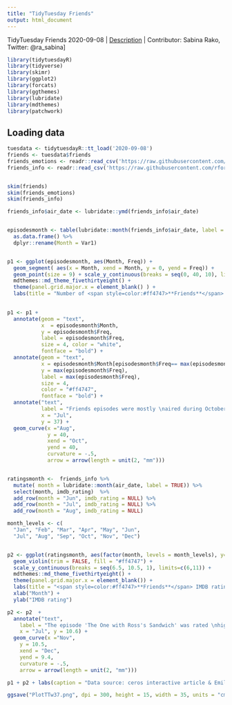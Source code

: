 ```yaml
---
title: "TidyTuesday Friends"
output: html_document
---
```

TidyTuesday Friends 2020-09-08 |
[Description](https://github.com/rfordatascience/tidytuesday/blob/master/data/2020/2020-09-08/readme.md) |
Contributor: Sabina Rako, Twitter: @ra_sabina]

```r
library(tidytuesdayR)
library(tidyverse)
library(skimr)
library(ggplot2)
library(forcats)
library(ggthemes)
library(lubridate)
library(mdthemes)
library(patchwork)
```

## Loading data

```r
tuesdata <- tidytuesdayR::tt_load('2020-09-08')
friends <- tuesdata$friends
friends_emotions <- readr::read_csv('https://raw.githubusercontent.com/rfordatascience/tidytuesday/master/data/2020/2020-09-08/friends_emotions.csv')
friends_info <- readr::read_csv('https://raw.githubusercontent.com/rfordatascience/tidytuesday/master/data/2020/2020-09-08/friends_info.csv')


skim(friends)
skim(friends_emotions)
skim(friends_info)

friends_info$air_date <- lubridate::ymd(friends_info$air_date)


episodesmonth <- table(lubridate::month(friends_info$air_date, label = TRUE)) %>% 
  as.data.frame() %>% 
  dplyr::rename(Month = Var1)


p1 <- ggplot(episodesmonth, aes(Month, Freq)) +
  geom_segment( aes(x = Month, xend = Month, y = 0, yend = Freq)) +
  geom_point(size = 9) + scale_y_continuous(breaks = seq(0, 40, 10), limits=c(-1,45)) +  
  mdthemes::md_theme_fivethirtyeight() + 
  theme(panel.grid.major.x = element_blank() ) + 
  labs(title = "Number of <span style=color:#ff4747>**Friends**</span> episodes per month") + ylab("Number of episodes")
    

p1 <- p1 + 
  annotate(geom = "text",
           x  = episodesmonth$Month, 
           y = episodesmonth$Freq, 
           label = episodesmonth$Freq, 
           size = 4, color = "white", 
           fontface = "bold") + 
  annotate(geom = "text", 
           x = episodesmonth$Month[episodesmonth$Freq== max(episodesmonth$Freq)], 
           y = max(episodesmonth$Freq), 
           label = max(episodesmonth$Freq), 
           size = 4, 
           color = "#ff4747", 
           fontface = "bold") + 
  annotate("text", 
           label = "Friends episodes were mostly \naired during October", 
           x = "Jul", 
           y = 37) + 
  geom_curve(x ="Aug", 
             y = 40, 
             xend = "Oct", 
             yend = 40,  
             curvature = -.5, 
             arrow = arrow(length = unit(2, "mm")))


ratingsmonth <-  friends_info %>% 
  mutate( month = lubridate::month(air_date, label = TRUE)) %>% 
  select(month, imdb_rating)  %>% 
  add_row(month = "Jun", imdb_rating = NULL) %>% 
  add_row(month = "Jul", imdb_rating = NULL) %>% 
  add_row(month = "Aug", imdb_rating = NULL) 

month_levels <- c(
  "Jan", "Feb", "Mar", "Apr", "May", "Jun", 
  "Jul", "Aug", "Sep", "Oct", "Nov", "Dec")


p2 <- ggplot(ratingsmonth, aes(factor(month, levels = month_levels), y=imdb_rating)) + 
  geom_violin(trim = FALSE, fill = "#ff4747") + 
  scale_y_continuous(breaks = seq(6.5, 10.5, 1), limits=c(6,11)) +  
  mdthemes::md_theme_fivethirtyeight() + 
  theme(panel.grid.major.x = element_blank()) + 
  labs(title = "<span style=color:#ff4747>**Friends**</span> IMDB ratings per month") + 
  xlab("Month") + 
  ylab("IMDB rating")

p2 <- p2  + 
  annotate("text",
    label = "The episode 'The One with Ross's Sandwich' was rated \nhigher then the other episodes aired during December", 
    x = "Jul", y = 10.6) + 
  geom_curve(x ="Nov", 
    y = 10.5, 
    xend = "Dec", 
    yend = 9.4,  
    curvature = -.5, 
    arrow = arrow(length = unit(2, "mm")))

p1 + p2 + labs(caption = "Data source: ceros interactive article & Emil Hvitfeldt Vis: @ra_sabina")

ggsave("PlotTTw37.png", dpi = 300, height = 15, width = 35, units = "cm")
```

